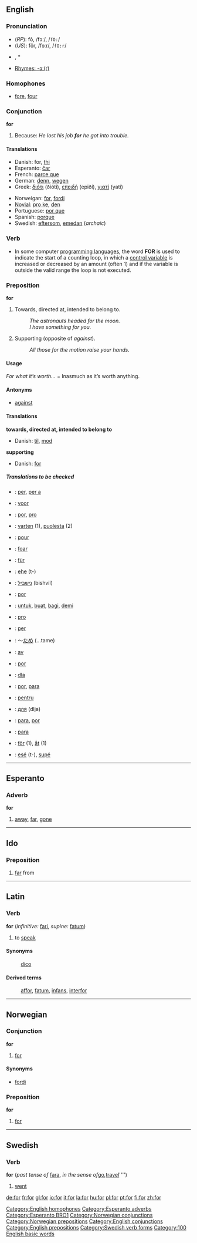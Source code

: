 {{See|för}}
==English==
{{rank|with|is|it|14|for|as|had|you}}

===Pronunciation===
*(''RP''): fô, /fɔː/, /<tt>fO:</tt>/
*(''US''): fôr, /fɔːr/, /<tt>fO:r</tt>/
*{{audio|en-us-for.ogg|Audio (US)}}, *{{audio|en-us-for-unstressed.ogg|Audio (US), unstressed, in the phrase "Wait for me".}}
*[[rhymes:English:-ɔː(r)|Rhymes: -ɔː(r)]]

===Homophones===
*[[fore]], [[four]]

===Conjunction===
'''for'''
# Because: ''He lost his job '''for''' he got into trouble.''

====Translations====
{{top}}
*Danish: for, [[thi]]
*Esperanto: [[ĉar]]
*French: [[parce que]]
*German: [[denn]], [[wegen]]
*Greek: [[διότι]] (ðióti), [[επειδή]] (epiðí), [[γιατί]] (yatí)
{{mid}}
*Norweigan: [[#Norwegian|for]], [[fordi]]
*[[Novial]]: [[pro ke]], [[den]]
*Portuguese: [[por que]]
*Spanish: [[porque]]
*Swedish: [[eftersom]], [[emedan]] (''archaic'')
{{bottom}}

===Verb===
* In some computer [[programming language]]s, the word '''FOR''' is used to indicate the start of a counting loop, in which a [[control variable]] is increased or decreased by an amount (often 1) and if the variable is outside the valid range the loop is not executed.

===Preposition===
'''for'''

# Towards, directed at, intended to belong to.
#: ''The astronauts headed for the moon.''
#: ''I have something for you.''
# Supporting (opposite of ''against'').
#: ''All those for the motion raise your hands.'' 

====Usage====
''For what it’s worth...'' = Inasmuch as it’s worth anything.

====Antonyms====
*[[against]]

====Translations====
'''towards, directed at, intended to belong to'''
{{top}}
*Danish: [[til]], [[mod]]
{{mid}}
{{bottom}}

'''supporting'''
{{top}}
*Danish: [[#Danish|for]]
{{mid}}
{{bottom}}

=====Translations to be checked=====
{{checktrans}}
{{top}}
*{{ttbc|Catalan}}: [[per]], [[per a]]
*{{ttbc|Dutch}}: [[voor]]
*{{ttbc|Esperanto}}: [[por]], [[pro]]
*{{ttbc|Finnish}}: [[varten]] (1), [[puolesta]] (2)
*{{ttbc|French}}: [[pour]]
*{{ttbc|Frisian}}: [[foar]]
*{{ttbc|German}}: [[für]]
*{{ttbc|Guarani}}: [[ehe]] (t-)
*{{ttbc|Hebrew}}: [[נישביל]] (bishvil)
*{{ttbc|Ido}}: [[por]]
*{{ttbc|Indonesian}}: [[untuk]], [[buat]], [[bagi]], [[demi]]
*{{ttbc|Interlingua}}: [[pro]]
*{{ttbc|Italian}}: [[per]]
{{mid}}
*{{ttbc|Japanese}}: ～[[ため]] (...tame)
*{{ttbc|Norwegian}}: [[av]]
*{{ttbc|Novial}}: [[por]]
*{{ttbc|Polish}}: [[dla]]
*{{ttbc|Portuguese}}: [[por]], [[para]]
*{{ttbc|Romanian}}: [[pentru]]
*{{ttbc|Russian}}: [[для]] (dlja)
*{{ttbc|Spanish}}: [[para]], [[por]]
*{{ttbc|Portuguese}}: [[para]]
*{{ttbc|Swedish}}: [[för]] (1), [[åt]] (1)
*{{ttbc|Tupinambá}}: [[esé]] (t-), [[supé]]
{{bottom}}


----

==Esperanto==
===Adverb===
'''for'''

# [[away]], [[far]], [[gone]]


----
==Ido==
===Preposition===
# [[far]] from


----
==Latin==
===Verb===
'''for''' (''infinitive:'' [[fari]], ''supine:'' [[fatum]])

#to [[speak]]
====Synonyms====
:[[dico]]
====Derived terms====
:[[affor]], [[fatum]], [[infans]], [[interfor]]


----
==Norwegian==
===Conjunction===

'''for'''
#[[#Conjunction 1|for]]
====Synonyms====
*[[fordi]]

===Preposition===

'''for'''
#[[#Preposition 1|for]]


----
==Swedish==
===Verb===
'''for''' (''past tense of'' [[fara]], ''in the sense of ''[[go]]'', ''[[travel]]'''')

# [[went]]

[[Category:English homophones]]
[[Category:Esperanto adverbs]]
[[Category:Esperanto BRO1]]
[[Category:Norwegian conjunctions]]
[[Category:Norwegian prepositions]]
[[Category:English conjunctions]]
[[Category:English prepositions]]
[[Category:Swedish verb forms]]
[[Category:100 English basic words]]

[[de:for]]
[[fr:for]]
[[gl:for]]
[[io:for]]
[[it:for]]
[[la:for]]
[[hu:for]]
[[pl:for]]
[[pt:for]]
[[fi:for]]
[[zh:for]]